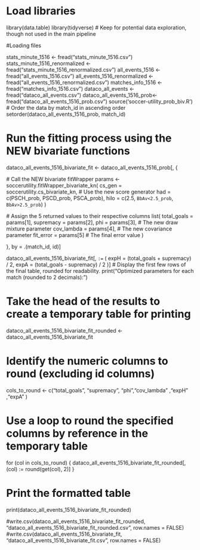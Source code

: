 # Load libraries
library(data.table)
library(tidyverse) # Keep for potential data exploration, though not used in the main pipeline

#Loading files

stats_minute_1516 <- fread("stats_minute_1516.csv")
stats_minute_1516_renormalized <- fread("stats_minute_1516_renormalized.csv")
all_events_1516 <- fread("all_events_1516.csv")
all_events_1516_renormalized <- fread("all_events_1516_renormalized.csv")
matches_info_1516 <- fread("matches_info_1516.csv")
dataco_all_events <- fread("dataco_all_events.csv")
dataco_all_events_1516_prob<- fread("dataco_all_events_1516_prob.csv")
source('soccer-utility_prob_biv.R')
# Order the data by match_id in ascending order
setorder(dataco_all_events_1516_prob, match_id)


# Run the fitting process using the NEW bivariate functions
dataco_all_events_1516_bivariate_fit <- dataco_all_events_1516_prob[, {
  
  # Call the NEW bivariate fitWrapper
  params <- soccerutility.fitWrapper_bivariate_kn(
    cs_gen = soccerutility.cs_bivariate_kn, # Use the new score generator
    had = c(PSCH_prob, PSCD_prob, PSCA_prob),
    hilo = c(2.5, `BbAv<2.5_prob`, `BbAv>2.5_prob`)
  )
  
  # Assign the 5 returned values to their respective columns
  list(
    total_goals = params[1],
    supremacy = params[2],
    phi = params[3],         # The new draw mixture parameter
    cov_lambda = params[4],  # The new covariance parameter
    fit_error = params[5]    # The final error value
  )
  
}, by = .(match_id, id)]

dataco_all_events_1516_bivariate_fit[, `:=` (
  expH = (total_goals + supremacy) / 2,
  expA = (total_goals - supremacy) / 2
)]
# Display the first few rows of the final table, rounded for readability.
print("Optimized parameters for each match (rounded to 2 decimals):")

# Take the head of the results to create a temporary table for printing
dataco_all_events_1516_bivariate_fit_rounded <-dataco_all_events_1516_bivariate_fit

# Identify the numeric columns to round (excluding id columns)
cols_to_round <- c("total_goals", "supremacy", "phi","cov_lambda" ,"expH" ,"expA" )

# Use a loop to round the specified columns by reference in the temporary table
for (col in cols_to_round) {
  dataco_all_events_1516_bivariate_fit_rounded[, (col) := round(get(col), 2)]
}

# Print the formatted table
print(dataco_all_events_1516_bivariate_fit_rounded)

#write.csv(dataco_all_events_1516_bivariate_fit_rounded, "dataco_all_events_1516_bivariate_fit_rounded.csv", row.names = FALSE)
#write.csv(dataco_all_events_1516_bivariate_fit, "dataco_all_events_1516_bivariate_fit.csv", row.names = FALSE)

